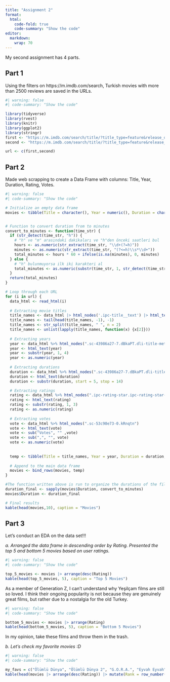 ```yaml
---
title: "Assignment 2"
format:
  html:
    code-fold: true
    code-summary: "Show the code"
editor: 
  markdown: 
    wrap: 70
---
```


My second assignment has 4 parts.

## Part 1

Using the filters on https://m.imdb.com/search, Turkish movies with
more than 2500 reviews are saved in the URLs.

```r
#| warning: false
#| code-summary: "Show the code"

library(tidyverse)
library(rvest)
library(knitr)
library(ggplot2)
library(stringr)
first <- "https://m.imdb.com/search/title/?title_type=feature&release_date=,2009-12-31&num_votes=2500,&country_of_origin=TR&count=250"
second <- "https://m.imdb.com/search/title/?title_type=feature&release_date=2010-01-01,2023-12-31&num_votes=2500,&country_of_origin=TR&count=250"

url <- c(first,second)
```

## Part 2

Made web scrapping to create a Data Frame with columns: Title, Year,
Duration,
Rating, Votes.

```r
#| warning: false
#| code-summary: "Show the code"

# Initialize an empty data frame
movies <- tibble(Title = character(), Year = numeric(), Duration = character(), Rating = numeric(), Votes = numeric())


# Function to convert duration from to minutes
convert_to_minutes <- function(time_str) {
  if (str_detect(time_str, "h")) {
    # "h" ve "m" arasındaki dakikaları ve "h"den önceki saatleri bul
    hours <- as.numeric(str_extract(time_str, "\\d+(?=h)"))
    minutes <- as.numeric(str_extract(time_str, "(?<=h)\\s*\\d+"))
    total_minutes <- hours * 60 + ifelse(is.na(minutes), 0, minutes)
  } else {
    # "h" bulunmuyorsa ilk iki karakteri al
    total_minutes <- as.numeric(substr(time_str, 1, str_detect(time_str, "m")*2))
  }
  return(total_minutes)
}

# Loop through each URL
for (i in url) {
  data_html <- read_html(i)
  
  # Extracting movie titles
  title_names <- data_html |> html_nodes('.ipc-title__text') |> html_text()
  title_names <- tail(head(title_names, -1), -1)
  title_names <- str_split(title_names, " ", n = 2)
  title_names <- unlist(lapply(title_names, function(x) {x[2]}))
  
  # Extracting years
  year <- data_html %>% html_nodes(".sc-43986a27-7.dBkaPT.dli-title-metadata")
  year <- html_text(year)
  year <- substr(year, 1, 4)
  year <- as.numeric(year)
  
  # Extracting durations
  duration <- data_html %>% html_nodes(".sc-43986a27-7.dBkaPT.dli-title-metadata")
  duration <- html_text(duration)
  duration <- substr(duration, start = 5, stop = 14)

  # Extracting ratings
  rating <- data_html %>% html_nodes(".ipc-rating-star.ipc-rating-star--base.ipc-rating-star--imdb.ratingGroup--imdb-rating")
  rating <- html_text(rating)
  rating <- substr(rating, 1, 3)
  rating <- as.numeric(rating)
  
  # Extracting votes
  vote <- data_html %>% html_nodes(".sc-53c98e73-0.kRnqtn")
  vote <- html_text(vote)
  vote <- sub("Votes", "" ,vote)
  vote <- sub(",", "", vote)
  vote <- as.numeric(vote)
  
  
  temp <- tibble(Title = title_names, Year = year, Duration = duration, Rating = rating, Votes = vote)
  
  # Append to the main data frame
  movies <- bind_rows(movies, temp)
}

#The function written above is run to organize the durations of the films
duration_final <- sapply(movies$Duration, convert_to_minutes)
movies$Duration <- duration_final

# Final results
kable(head(movies,10), caption = "Movies")
```

## Part 3

Let's conduct an EDA on the data set!!!

*a. Arranged the data frame in descending order by Rating. Presented
the top 5 and bottom 5 movies based on user ratings.*

```r
#| warning: false
#| code-summary: "Show the code"

top_5_movies <- movies |> arrange(desc(Rating))
kable(head(top_5_movies, 5), caption = "Top 5 Movies")
```

As a member of Generation Z, I can't understand why Yeşilçam films are
still so loved. I think their ongoing popularity is not because they
are genuinely great films, but rather due to a nostalgia for the old
Turkey.

```r
#| warning: false
#| code-summary: "Show the code"

bottom_5_movies <- movies |> arrange(Rating)
kable(head(bottom_5_movies, 5), caption = "Bottom 5 Movies")
```

In my opinion, take these films and throw them in the trash.

*b. Let's check my favorite movies :D*

```r
#| warning: false
#| code-summary: "Show the code"

my_favs = c("Ölümlü Dünya", "Ölümlü Dünya 2", "G.O.R.A.", "Eyvah Eyvah", "Babam ve Oğlum")
kable(head(movies |> arrange(desc(Rating)) |> mutate(Rank = row_number()) |> filter(Title %in% my_favs), 5), caption = "My Favorites")
```
